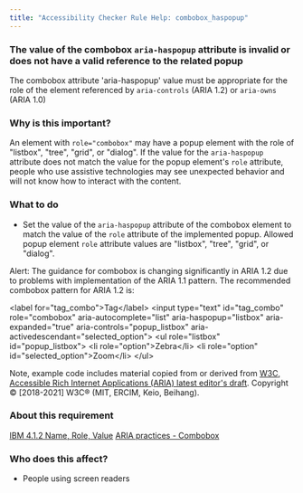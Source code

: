 ```yaml
---
title: "Accessibility Checker Rule Help: combobox_haspopup"
---
```


<div className="toolHelp">
<Row>
<Column colLg={16} colMd={8} colSm={4} className="toolHead">

### The value of the combobox `aria-haspopup` attribute is invalid or does not have a valid reference to the related popup

<div id="locLevel"></div>

The combobox attribute 'aria-haspopup' value must be appropriate for the role of the element referenced by `aria-controls` (ARIA 1.2) or `aria-owns` (ARIA 1.0)

</Column>
</Row>
<Row>
<Column colLg={11} colMd={5} colSm={4} className="toolMain">

### Why is this important?

An element with `role="combobox"` may have a popup element with the role of "listbox", "tree", "grid", or "dialog".
If the value for the `aria-haspopup` attribute does not match the value for the popup element's `role` 
attribute, people who use assistive technologies may see unexpected behavior and will not know how 
to interact with the content.

<div id="locSnippet"></div>

### What to do

 * Set the value of the `aria-haspopup` attribute of the combobox element to match the value of the `role` attribute of the implemented popup. Allowed popup element `role` attribute values are "listbox", "tree", "grid", or "dialog".

Alert: The guidance for combobox is changing significantly in ARIA 1.2 due to problems with implementation of the ARIA 1.1 pattern. The recommended combobox pattern for ARIA 1.2 is:

<CodeSnippet type="multi" light={true}> &lt;label for="tag_combo"&gt;Tag&lt;/label&gt;
  &lt;input type="text" id="tag_combo"
      role="combobox" aria-autocomplete="list"
      aria-haspopup="listbox" aria-expanded="true"
      aria-controls="popup_listbox" aria-activedescendant="selected_option"&gt;
   &lt;ul role="listbox" id="popup_listbox"&gt;
      &lt;li role="option"&gt;Zebra&lt;/li&gt;
      &lt;li role="option" id="selected_option"&gt;Zoom&lt;/li&gt;
   &lt;/ul&gt;</CodeSnippet>

Note, example code includes material copied from or derived from [W3C, Accessible Rich Internet Applications (ARIA) latest editor's draft](https://w3c.github.io/aria-practices/#combobox). Copyright © [2018-2021] W3C® (MIT, ERCIM, Keio, Beihang).

</Column>
<Column colLg={5} colMd={3} colSm={4} className="toolLeft">

### About this requirement

[IBM 4.1.2 Name, Role, Value](https://www.ibm.com/able/requirements/requirements/#4_1_2)
[ARIA practices - Combobox](https://w3c.github.io/aria-practices/#combobox)

### Who does this affect?

 * People using screen readers

</Column>
</Row>
</div>

